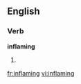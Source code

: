 
==English==

===Verb===
'''inflaming'''

# {{present participle of|[[inflame]]}}

[[fr:inflaming]]
[[vi:inflaming]]